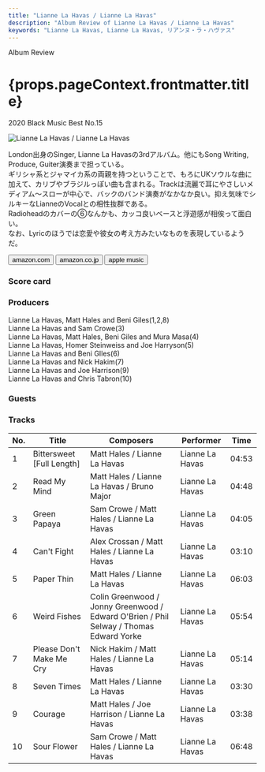 ```yaml
---
title: "Lianne La Havas / Lianne La Havas"
description: "Album Review of Lianne La Havas / Lianne La Havas"
keywords: "Lianne La Havas, Lianne La Havas, リアンヌ・ラ・ハヴァス"
---
```




<p className="largeP">Album Review</p>
<h1 className="h1--no--margin">{props.pageContext.frontmatter.title}</h1>
<p className="largeP"><Link to="/best50/2020/">2020 Black Music Best No.15</Link></p>

<Row className="image-card-group">
	<Column colMd={"3"} colLg={"4"} noGutterMdLeft="">
    <ImageCard>

![Lianne La Havas / Lianne La Havas](../../images/cd/liannelahavas1L.png) 

</ImageCard>
	</Column>
	<Column colMd={"4"} colLg={"8"} noGutterMdLeft="">
	<p>
	  London出身のSinger, Lianne La Havasの3rdアルバム。他にもSong Writing, Produce, Guiter演奏まで担っている。
    <br/>ギリシャ系とジャマイカ系の両親を持つということで、もろにUKソウルな曲に加えて、カリブやブラジルっぽい曲も含まれる。Trackは流麗で耳にやさしいメディアム～スローが中心で、バックのバンド演奏がなかなか良い。抑え気味でシルキーなLianneのVocalとの相性抜群である。
    <br/>Radioheadのカバーの⑥なんかも、カッコ良いベースと浮遊感が相俟って面白い。
    <br/>なお、Lyricのほうでは恋愛や彼女の考え方みたいなものを表現しているようだ。
  </p>
  <div>
	  <Button className="button-right-mergin"  href="https://amzn.to/3bM36Ed" kind="primary" size="small" renderIcon={ArrowUpRight24}>
      amazon.com
    </Button>
    <Button className="button-right-mergin"  href="https://amzn.to/3nNrkQR" kind="secondary" size="small" renderIcon={ArrowUpRight24}>
      amazon.co.jp
    </Button>
    <Button className="button-right-mergin"  href="https://apple.co/38OWcfK" kind="tertiary" size="small" renderIcon={ArrowUpRight24}>
      apple music
    </Button>
	</div>
	</Column>
</Row>
<Row >
  <Column colMd={"4"} colLg={"4"} noGutterMdLeft="">
    <div>
      <h3>Score card</h3>
	    <SliderJS1 value="5" />
      <SliderJS2 value="2" />
	    <SliderJS3 value="1" />
      <SliderJS4 value="9" />
    </div>
  </Column>
  <Column colMd={"4"} colLg={"8"} noGutterMdLeft="">
    <div>
      <h3>Producers</h3>
      <p>
        Lianne La Havas, Matt Hales and Beni Giles(1,2,8)
        <br/>Lianne La Havas and Sam Crowe(3)
        <br/>Lianne La Havas, Matt Hales, Beni Giles and Mura Masa(4)
        <br/>Lianne La Havas, Homer Steinweiss and Joe Harryson(5)
        <br/>Lianne La Havas and Beni GIles(6)
        <br/>Lianne La Havas and Nick Hakim(7)
        <br/>Lianne La Havas and Joe Harrison(9)
        <br/>Lianne La Havas and Chris Tabron(10)
      </p>
      <h3>Guests</h3>
      <p>
      </p>
    </div>
  </Column>
</Row>

<h3>Tracks</h3>

| No. |	 Title                    |	 Composers                                                                             |	 Performer     | Time	 |
| --- |	------------------------- | -------------------------------------------------------------------------------------- | --------------- | ----- |
|	1	  |	Bittersweet [Full Length]	| Matt Hales / Lianne La Havas                                                           | Lianne La Havas | 04:53 |
|	2	  |	Read My Mind             	| Matt Hales / Lianne La Havas / Bruno Major                                             | Lianne La Havas | 04:48 |
|	3	  |	Green Papaya             	| Sam Crowe / Matt Hales / Lianne La Havas                                               | Lianne La Havas | 04:05 |
|	4	  |	Can't Fight              	| Alex Crossan / Matt Hales / Lianne La Havas                                            | Lianne La Havas | 03:10 |
|	5	  |	Paper Thin               	| Matt Hales / Lianne La Havas                                                           | Lianne La Havas | 06:03 |
|	6	  |	Weird Fishes             	| Colin Greenwood / Jonny Greenwood / Edward O'Brien / Phil Selway / Thomas Edward Yorke | Lianne La Havas | 05:54 |
|	7	  |	Please Don't Make Me Cry 	| Nick Hakim / Matt Hales / Lianne La Havas                                              | Lianne La Havas | 05:14 |
|	8	  |	Seven Times              	| Matt Hales / Lianne La Havas                                                           | Lianne La Havas | 03:30 |
|	9	  |	Courage                  	| Matt Hales / Joe Harrison / Lianne La Havas                                            | Lianne La Havas | 03:38 |
|	10	|	Sour Flower              	| Sam Crowe / Matt Hales / Lianne La Havas                                               | Lianne La Havas | 06:48 |

